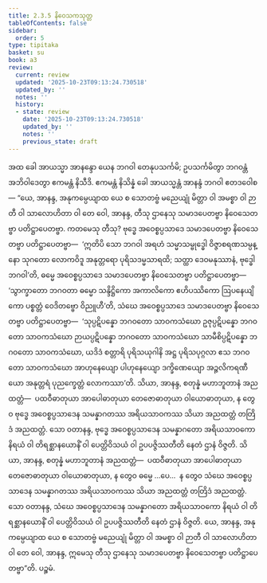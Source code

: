 ```yaml
---
title: 2.3.5 နိဝေသကသုတ္တ
tableOfContents: false
sidebar:
  order: 5
type: tipitaka
basket: su
book: a3
review:
  current: review
  updated: '2025-10-23T09:13:24.730518'
  updated_by: ''
  notes: ''
  history:
  - state: review
    date: '2025-10-23T09:13:24.730518'
    updated_by: ''
    notes: ''
    previous_state: draft
---
```



<ReviewStatus review={frontmatter.review} showDetails={true} />

<HypothesisAnnotation frontmatter={frontmatter} />

<DynamicBreadcrumb />

<Division number="76" book="a3" e="ch" v="15" p="223">

<Paragraph number="684" book="a3">
အထ ခေါ အာယသ္မာ အာနန္ဒော ယေန ဘဂဝါ တေနုပသင်္ကမိ; ဥပသင်္ကမိတွာ ဘဂဝန္တံ အဘိဝါဒေတွာ ဧကမန္တံ နိသီဒိ. ဧကမန္တံ နိသိန္နံ ခေါ အာယသ္မန္တံ အာနန္ဒံ ဘဂဝါ ဧတဒဝေါစ—
</Paragraph>

<Paragraph number="685" book="a3">
“ယေ, အာနန္ဒ, အနုကမ္ပေယျာထ ယေ စ သောတဗ္ဗံ မညေယျုံ မိတ္တာ ဝါ အမစ္စာ ဝါ ဉာတီ ဝါ သာလောဟိတာ ဝါ တေ ဝေါ, အာနန္ဒ, တီသု ဌာနေသု သမာဒပေတဗ္ဗာ နိဝေသေတဗ္ဗာ ပတိဋ္ဌာပေတဗ္ဗာ. ကတမေသု တီသု? ဗုဒ္ဓေ အဝေစ္စပ္ပသာဒေ သမာဒပေတဗ္ဗာ နိဝေသေတဗ္ဗာ ပတိဋ္ဌာပေတဗ္ဗာ—  ‘ဣတိပိ သော ဘဂဝါ အရဟံ သမ္မာသမ္ဗုဒ္ဓေါ ဝိဇ္ဇာစရဏသမ္ပန္နော သုဂတော လောကဝိဒူ အနုတ္တရော ပုရိသဒမ္မသာရထိ; သတ္ထာ ဒေဝမနုဿာနံ, ဗုဒ္ဓေါ ဘဂဝါ’တိ, ဓမ္မေ အဝေစ္စပ္ပသာဒေ သမာဒပေတဗ္ဗာ နိဝေသေတဗ္ဗာ ပတိဋ္ဌာပေတဗ္ဗာ—  ‘သွာက္ခာတော ဘဂဝတာ ဓမ္မော သန္ဒိဋ္ဌိကော အကာလိကော ဧဟိပဿိကော ဩပနေယျိကော ပစ္စတ္တံ ဝေဒိတဗ္ဗော ဝိညူဟီ’တိ, သံဃေ အဝေစ္စပ္ပသာဒေ သမာဒပေတဗ္ဗာ နိဝေသေတဗ္ဗာ ပတိဋ္ဌာပေတဗ္ဗာ—  ‘သုပ္ပဋိပန္နော ဘဂဝတော သာဝကသံဃော ဥဇုပ္ပဋိပန္နော ဘဂဝတော သာဝကသံဃော ဉာယပ္ပဋိပန္နော ဘဂဝတော သာဝကသံဃော သာမီစိပ္ပဋိပန္နော ဘဂဝတော သာဝကသံဃော, ယဒိဒံ စတ္တာရိ ပုရိသယုဂါနိ အဋ္ဌ ပုရိသပုဂ္ဂလာ ဧသ ဘဂဝတော သာဝကသံဃော အာဟုနေယျော ပါဟုနေယျော ဒက္ခိဏေယျော အဉ္ဇလိကရဏီယော အနုတ္တရံ ပုညက္ခေတ္တံ လောကဿာ’တိ.
</Paragraph>

<Paragraph number="686" book="a3">
သိယာ, အာနန္ဒ, စတုန္နံ မဟာဘူတာနံ အညထတ္တံ—  ပထဝီဓာတုယာ အာပေါဓာတုယာ တေဇောဓာတုယာ ဝါယောဓာတုယာ, န တွေဝ ဗုဒ္ဓေ အဝေစ္စပ္ပသာဒေန သမန္နာဂတဿ အရိယသာဝကဿ သိယာ အညထတ္တံ တတြိဒံ အညထတ္တံ. သော ဝတာနန္ဒ, ဗုဒ္ဓေ အဝေစ္စပ္ပသာဒေန သမန္နာဂတော အရိယသာဝကော နိရယံ ဝါ တိရစ္ဆာနယောနိံ ဝါ ပေတ္တိဝိသယံ ဝါ ဥပပဇ္ဇိဿတီတိ နေတံ ဌာနံ ဝိဇ္ဇတိ.
</Paragraph>

<Paragraph number="687" book="a3">
သိယာ, အာနန္ဒ, စတုန္နံ မဟာဘူတာနံ အညထတ္တံ—  ပထဝီဓာတုယာ အာပေါဓာတုယာ တေဇောဓာတုယာ ဝါယောဓာတုယာ, န တွေဝ ဓမ္မေ …ပေ…  န တွေဝ သံဃေ အဝေစ္စပ္ပသာဒေန သမန္နာဂတဿ အရိယသာဝကဿ သိယာ အညထတ္တံ တတြိဒံ အညထတ္တံ. သော ဝတာနန္ဒ, သံဃေ အဝေစ္စပ္ပသာဒေန သမန္နာဂတော အရိယသာဝကော နိရယံ ဝါ တိရစ္ဆာနယောနိံ ဝါ ပေတ္တိဝိသယံ ဝါ ဥပပဇ္ဇိဿတီတိ နေတံ ဌာနံ ဝိဇ္ဇတိ.
</Paragraph>

<Paragraph number="688" book="a3">
ယေ, အာနန္ဒ, အနုကမ္ပေယျာထ ယေ စ သောတဗ္ဗံ မညေယျုံ မိတ္တာ ဝါ အမစ္စာ ဝါ ဉာတီ ဝါ သာလောဟိတာ ဝါ တေ ဝေါ, အာနန္ဒ, ဣမေသု တီသု ဌာနေသု သမာဒပေတဗ္ဗာ နိဝေသေတဗ္ဗာ ပတိဋ္ဌာပေတဗ္ဗာ”တိ.

</Paragraph>
</Division>

<Paragraph number="689" type="center" book="a3">
ပဉ္စမံ.
</Paragraph>